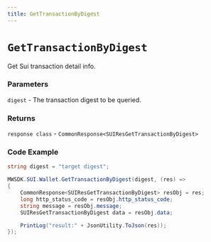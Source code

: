```yaml
---
title: GetTransactionByDigest
---
```


# `GetTransactionByDigest`

Get Sui transaction detail info.
### Parameters
`digest` - The transaction digest to be queried.

### Returns
`response class` - `CommonResponse<SUIResGetTransactionByDigest>`

### Code Example
```csharp
string digest = "target digest";

MWSDK.SUI.Wallet.GetTransactionByDigest(digest, (res) =>
{
    CommonResponse<SUIResGetTransactionByDigest> resObj = res;
    long http_status_code = resObj.http_status_code;
    string message = resObj.message;
    SUIResGetTransactionByDigest data = resObj.data;

    PrintLog("result:" + JsonUtility.ToJson(res));
});
```